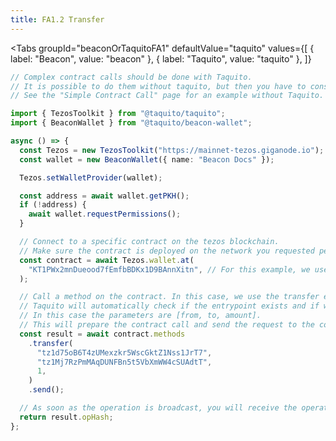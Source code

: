 ```yaml
---
title: FA1.2 Transfer
---
```


<Tabs
  groupId="beaconOrTaquitoFA1"
  defaultValue="taquito"
  values={[
    { label: "Beacon", value: "beacon" },
    { label: "Taquito", value: "taquito" },
  ]}
>
  <TabItem value="beacon">

```ts
// Complex contract calls should be done with Taquito.
// It is possible to do them without taquito, but then you have to construct the parameters yourself.
// See the "Simple Contract Call" page for an example without Taquito.
```

</TabItem>

  <TabItem value="taquito">

```ts
import { TezosToolkit } from "@taquito/taquito";
import { BeaconWallet } from "@taquito/beacon-wallet";

async () => {
  const Tezos = new TezosToolkit("https://mainnet-tezos.giganode.io");
  const wallet = new BeaconWallet({ name: "Beacon Docs" });

  Tezos.setWalletProvider(wallet);

  const address = await wallet.getPKH();
  if (!address) {
    await wallet.requestPermissions();
  }

  // Connect to a specific contract on the tezos blockchain.
  // Make sure the contract is deployed on the network you requested permissions for.
  const contract = await Tezos.wallet.at(
    "KT1PWx2mnDueood7fEmfbBDKx1D9BAnnXitn", // For this example, we use the TZBTC contract on mainnet.
  );

  // Call a method on the contract. In this case, we use the transfer entrypoint.
  // Taquito will automatically check if the entrypoint exists and if we call it with the right parameters.
  // In this case the parameters are [from, to, amount].
  // This will prepare the contract call and send the request to the connected wallet.
  const result = await contract.methods
    .transfer(
      "tz1d75oB6T4zUMexzkr5WscGktZ1Nss1JrT7",
      "tz1Mj7RzPmMAqDUNFBn5t5VbXmWW4cSUAdtT",
      1,
    )
    .send();

  // As soon as the operation is broadcast, you will receive the operation hash
  return result.opHash;
};
```

</TabItem>
</Tabs>
